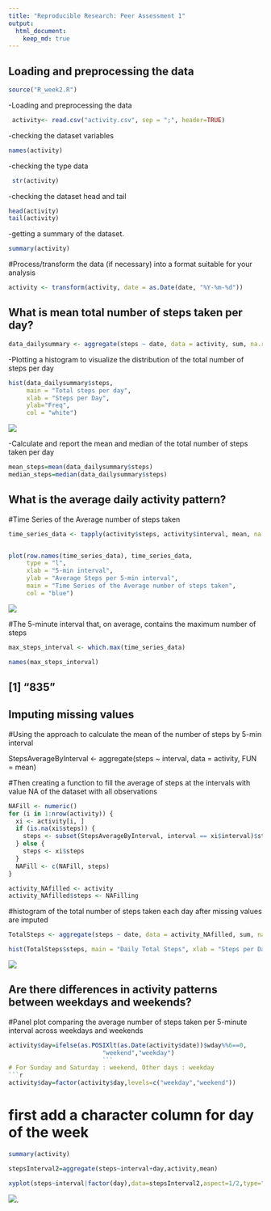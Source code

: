 ```yaml
---
title: "Reproducible Research: Peer Assessment 1"
output: 
  html_document:
    keep_md: true
---
```



## Loading and preprocessing the data
```r
source("R_week2.R")
```

-Loading and preprocessing the data
 
```r
 activity<- read.csv("activity.csv", sep = ";", header=TRUE)
```

-checking the dataset variables

```r
names(activity)

```
-checking the type data

```r
 str(activity)
```

-checking the dataset head and tail
```r
head(activity)
tail(activity)
```
-getting a summary of the dataset.
```r
summary(activity)
```


#Process/transform the data (if necessary) into a format suitable for your analysis

```r
activity <- transform(activity, date = as.Date(date, "%Y-%m-%d"))
```


## What is mean total number of steps taken per day?
```r
data_dailysummary <- aggregate(steps ~ date, data = activity, sum, na.rm = TRUE)
```

-Plotting a histogram to visualize the distribution of the total number of steps per day

```r
hist(data_dailysummary$steps, 
     main = "Total steps per day", 
     xlab = "Steps per Day", 
     ylab="Freq", 
     col = "white")
```
![](instructions_fig/total_steps_day.png) 

-Calculate and report the mean and median of the total number of steps taken per day
```r
mean_steps=mean(data_dailysummary$steps)
median_steps=median(data_dailysummary$steps)
```




## What is the average daily activity pattern?

#Time Series of the Average number of steps taken

```r
time_series_data <- tapply(activity$steps, activity$interval, mean, na.rm = TRUE)


plot(row.names(time_series_data), time_series_data, 
     type = "l", 
     xlab = "5-min interval", 
     ylab = "Average Steps per 5-min interval", 
     main = "Time Series of the Average number of steps taken", 
     col = "blue")
```

![](instructions_fig/time_series.png) 


#The 5-minute interval that, on average, contains the maximum number of steps
```r
max_steps_interval <- which.max(time_series_data)

names(max_steps_interval)
```
## [1] "835"

## Imputing missing values

#Using the approach to calculate the mean of the number of steps by 5-min interval

StepsAverageByInterval <- aggregate(steps ~ interval, data = activity, FUN = mean)

#Then creating a function to fill the average of steps at the intervals with value NA of the dataset with all observations
```r
NAFill <- numeric()
for (i in 1:nrow(activity)) {
  xi <- activity[i, ]
  if (is.na(xi$steps)) {
    steps <- subset(StepsAverageByInterval, interval == xi$interval)$steps
  } else {
    steps <- xi$steps
  }
  NAFill <- c(NAFill, steps)
}

activity_NAfilled <- activity
activity_NAfilled$steps <- NAFilling
```

#histogram of the total number of steps taken each day after missing values are imputed
```r
TotalSteps <- aggregate(steps ~ date, data = activity_NAfilled, sum, na.rm = TRUE)

hist(TotalSteps$steps, main = "Daily Total Steps", xlab = "Steps per Day", col = "white")
```
![](instructions_fig/daily_total_steps.png) 

## Are there differences in activity patterns between weekdays and weekends?


#Panel plot comparing the average number of steps taken per 5-minute interval across weekdays and weekends
```r
activity$day=ifelse(as.POSIXlt(as.Date(activity$date))$wday%%6==0,
                          "weekend","weekday")
                          ```
# For Sunday and Saturday : weekend, Other days : weekday 
```r
activity$day=factor(activity$day,levels=c("weekday","weekend"))
```
# first add a character column for day of the week
```r
summary(activity)

stepsInterval2=aggregate(steps~interval+day,activity,mean)

xyplot(steps~interval|factor(day),data=stepsInterval2,aspect=1/2,type="l")
```

![](instructions_fig/weekend_wwekday.png).

